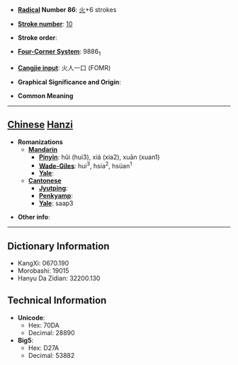 * '''[[Wiktionary:Chinese radical index| Radical]] Number 86''': [[Wiktionary:Chinese radical index 火|火]]+6 strokes

* '''[[Wiktionary:Chinese total strokes index|Stroke number]]''': [[Wiktionary:Chinese total strokes index 10|10]]

* '''Stroke order''': 

* '''[[Wiktionary:Chinese four corner index|Four-Corner System]]''': 9886<sub>1</sub>

* '''[[Wiktionary:Chinese Cangjie index|Cangjie input]]''': 火人一口 (FOMR)

* '''Graphical Significance and Origin''': 

* '''Common Meaning'''

----

== [[Chinese]] [[Hanzi]] ==

* '''Romanizations'''
** '''[[Mandarin]]'''
*** '''[[Pinyin]]''': hǔi (hui3), xiá (xia2), xuān (xuan1)
*** '''[[Wade-Giles]]''': hui<sup>3</sup>, hsia<sup>2</sup>, hsüan<sup>1</sup>
*** '''[[Yale]]''': 
** '''[[Cantonese]]'''
*** '''[[Jyutping]]''':
*** '''[[Penkyamp]]''': 
*** '''[[Yale]]''': saap3

* '''Other info''': 

----

== Dictionary Information ==

* KangXi: 0670.190
* Morobashi: 19015
* Hanyu Da Zidian: 32200.130

== Technical Information ==

* '''Unicode''':
** Hex: 70DA
** Decimal: 28890
* '''Big5''':
** Hex: D27A
** Decimal: 53882